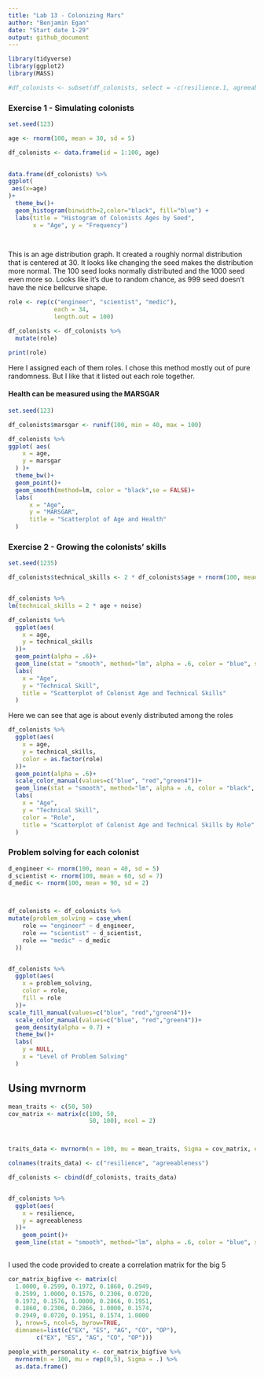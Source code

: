 ```yaml
---
title: "Lab 13 - Colonizing Mars"
author: "Benjamin Egan"
date: "Start date 1-29"
output: github_document
---
```


```r
library(tidyverse) 
library(ggplot2)
library(MASS)

#df_colonists <- subset(df_colonists, select = -c(resilience.1, agreeableness.1)) use if you need to remove extra columns

```

### Exercise 1 - Simulating colonists

```r


set.seed(123)

age <- rnorm(100, mean = 30, sd = 5)

df_colonists <- data.frame(id = 1:100, age)
                                      

```



```r

data.frame(df_colonists) %>%
ggplot(
 aes(x=age)
)+
  theme_bw()+
  geom_histogram(binwidth=2,color="black", fill="blue") +
  labs(title = "Histogram of Colonists Ages by Seed",
       x = "Age", y = "Frequency")

  
```

This is an age distribution graph. It created a roughly normal distribution that is centered at 30. It looks like changing the seed makes the distribution more normal. The 100 seed looks normally distributed and the 1000 seed even more so. Looks like it's due to random chance, as 999 seed doesn't have the nice bellcurve shape.


```r

role <- rep(c("engineer", "scientist", "medic"), 
             each = 34, 
             length.out = 100)

df_colonists <- df_colonists %>%
  mutate(role)

print(role)
```
Here I assigned each of them roles. I chose this method mostly out of pure randomness. But I like that it listed out each role together.

#### Health can be measured using the MARSGAR
```r

set.seed(123)

df_colonists$marsgar <- runif(100, min = 40, max = 100)

df_colonists %>%
ggplot( aes(
    x = age,
    y = marsgar
  ) )+
  theme_bw()+
  geom_point()+
  geom_smooth(method=lm, color = "black",se = FALSE)+
  labs(
      x = "Age",
      y = "MARSGAR",
      title = "Scatterplot of Age and Health"
  )

```


### Exercise 2 - Growing the colonists' skills

```r

set.seed(1235)

df_colonists$technical_skills <- 2 * df_colonists$age + rnorm(100, mean = 0, sd = 1)


df_colonists %>%
lm(technical_skills = 2 * age + noise)

df_colonists %>%
  ggplot(aes(
    x = age,
    y = technical_skills
  ))+
  geom_point(alpha = .6)+
  geom_line(stat = "smooth", method="lm", alpha = .6, color = "blue", se = FALSE)+
  labs(
    x = "Age",
    y = "Technical Skill",
    title = "Scatterplot of Colonist Age and Technical Skills"
  )

```

Here we can see that age is about evenly distributed among the roles

```r

df_colonists %>%
  ggplot(aes(
    x = age,
    y = technical_skills,
    color = as.factor(role)
  ))+
  geom_point(alpha = .6)+
  scale_color_manual(values=c("blue", "red","green4"))+
  geom_line(stat = "smooth", method="lm", alpha = .6, color = "black", se = FALSE)+
  labs(
    x = "Age",
    y = "Technical Skill",
    color = "Role",
    title = "Scatterplot of Colonist Age and Technical Skills by Role"
  )


```


### Problem solving for each colonist

```r


d_engineer <- rnorm(100, mean = 40, sd = 5)
d_scientist <- rnorm(100, mean = 60, sd = 7)
d_medic <- rnorm(100, mean = 90, sd = 2)



df_colonists <- df_colonists %>%
mutate(problem_solving = case_when(
    role == "engineer" ~ d_engineer,
    role == "scientist" ~ d_scientist,
    role == "medic" ~ d_medic
  ))


df_colonists %>%
  ggplot(aes(
    x = problem_solving,
    color = role,
    fill = role
  ))+
scale_fill_manual(values=c("blue", "red","green4"))+
  scale_color_manual(values=c("blue", "red","green4"))+
  geom_density(alpha = 0.7) +
  theme_bw()+
  labs(
    y = NULL,
    x = "Level of Problem Solving"
  )
```

## Using mvrnorm

```r

mean_traits <- c(50, 50)
cov_matrix <- matrix(c(100, 50, 
                       50, 100), ncol = 2)



traits_data <- mvrnorm(n = 100, mu = mean_traits, Sigma = cov_matrix, empirical = FALSE)

colnames(traits_data) <- c("resilience", "agreeableness")

df_colonists <- cbind(df_colonists, traits_data)


df_colonists %>%
  ggplot(aes(
    x = resilience,
    y = agreeableness
  ))+
    geom_point()+
  geom_line(stat = "smooth", method="lm", alpha = .6, color = "blue", se = FALSE)
  

```

I used the code provided to create a correlation matrix for the big 5

```r

cor_matrix_bigfive <- matrix(c(
  1.0000, 0.2599, 0.1972, 0.1860, 0.2949,
  0.2599, 1.0000, 0.1576, 0.2306, 0.0720,
  0.1972, 0.1576, 1.0000, 0.2866, 0.1951,
  0.1860, 0.2306, 0.2866, 1.0000, 0.1574,
  0.2949, 0.0720, 0.1951, 0.1574, 1.0000
  ), nrow=5, ncol=5, byrow=TRUE,
  dimnames=list(c("EX", "ES", "AG", "CO", "OP"), 
        c("EX", "ES", "AG", "CO", "OP")))

people_with_personality <- cor_matrix_bigfive %>%
  mvrnorm(n = 100, mu = rep(0,5), Sigma = .) %>%
  as.data.frame()

```




